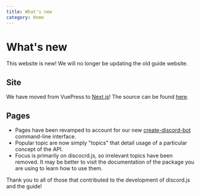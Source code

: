 ```yaml
---
title: What's new
category: Home
---
```


# What's new

<DiscordMessages rounded>
	<DiscordMessage
		interaction={{
			author: {
				avatar: '/assets/old-guide.png',
				username: 'discord.js',
			},
			command: '/upgrade',
		}}
		author={{
			avatar: '/assets/discordjs.png',
			bot: true,
			username: 'Guide Bot',
			time: 'Today at 21:00',
		}}
	>
		This website is new! We will no longer be updating the old guide website.
	</DiscordMessage>
</DiscordMessages>

## Site

We have moved from VuePress to [Next.js](https://nextjs.org/)! The source can be found [here](https://github.com/discordjs/discord.js/tree/main/apps/guide).

## Pages

- Pages have been revamped to account for our new [create-discord-bot](https://github.com/discordjs/discord.js/tree/main/packages/create-discord-bot) command-line interface.
- Popular topic are now simply "topics" that detail usage of a particular concept of the API.
- Focus is primarily on discocrd.js, so irrelevant topics have been removed. It may be better to visit the documentation of the package you are using to learn how to use them.

<DiscordMessages rounded>
	<DiscordMessage
		author={{
			avatar: '/assets/discordjs.png',
			bot: true,
			username: 'Guide Bot',
			time: 'Today at 21:00',
		}}
	>
		Thank you to all of those that contributed to the development of discord.js and the guide!
	</DiscordMessage>
</DiscordMessages>
